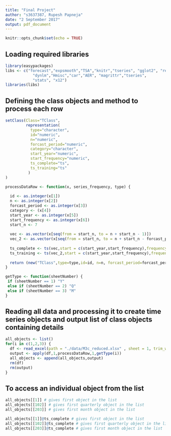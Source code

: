 ```yaml
---
title: "Final Project"
author: "s3637387, Rupesh Papneja"
date: "2 September 2017"
output: pdf_document
---
```


```r
knitr::opts_chunk$set(echo = TRUE)
```


## Loading required libraries

```r
library(easypackages)
libs <- c("forecast","expsmooth","TSA","knitr","tseries", "gglot2", "readxl",
            "dynlm","Hmisc","car","AER", "magrittr","tseries",
            "stats", "x12")
libraries(libs)

```
## Defining the class objects and method to process each row

```r

setClass(Class="TClass",
         representation(
           type="character",
           id="numeric",
           n="numeric", 
           forcast_period="numeric",
           category="character",
           start_year="numeric",
           start_frequency="numeric",
           ts_complete="ts",
           ts_training="ts"
          )
)

processDataRow <- function(x, series_frequency, type) {
  
  id <- as.integer(x[1])
  n <- as.integer(x[2])
  forcast_period <- as.integer(x[3])
  category <- (x[4])
  start_year <- as.integer(x[5])
  start_frequency <- as.integer(x[6])
  start_n <- 7
  
  vec <- as.vector(x[seq(from = start_n, to = n + start_n - 1)])
  vec_2 <- as.vector(x[seq(from = start_n, to = n + start_n - forcast_period - 1)]) # change formula for training set if required
  
  ts_complete <- ts(vec,start = c(start_year,start_frequency),frequency=series_frequency)
  ts_training <- ts(vec_2,start = c(start_year,start_frequency),frequency=series_frequency)
  
  return (new("TClass",type=type,id=id, n=n, forcast_period=forcast_period,category=category,start_year=start_year,start_frequency=start_frequency, ts_complete=ts_complete, ts_training=ts_training))
}

getType <- function(sheetNumber) {
 if (sheetNumber == 1) "Y"
 else if (sheetNumber == 2) "Q"
 else if (sheetNumber == 3) "M"
}

```

## Reading all data and processing it to create time series objects and output list of class objects containing details

```r
all_objects <- list()
for(i in c(1,2,3)) {
  df <- read_excel(path = "./data/M3c_reduced.xlsx" , sheet = 1, trim_ws = TRUE)
  output <- apply(df,1,processDataRow,1,getType(i))
  all_objects <- append(all_objects,output)
  rm(df)
  rm(output)
}
```

## To access an individual object from the list

```r
all_objects[[1]] # gives first object in the list
all_objects[[102]] # gives first quarterly object in the list
all_objects[[203]] # gives first month object in the list
```
```r
all_objects[[1]]@ts_complete # gives first object in the list
all_objects[[102]]@ts_complete # gives first quarterly object in the list
all_objects[[203]]@ts_complete # gives first month object in the list
```



